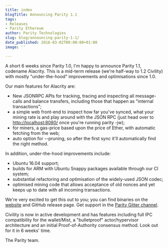 ```yaml
---
title: index
blogTitle: Announcing Parity 1.1
tags:
- Releases
- Parity Ethereum
author: Parity Technologies
slug: blog/announcing-parity-1-1/
date_published: 2016-03-02T00:00:00+01:00
image: ''

---
```

A short 6 weeks since Parity 1.0, I'm happy to announce Parity 1.1, codename Alacrity. This is a mid-term release (we're half-way to 1.2 Civility) with mostly "under-the-hood" improvements and optimisations since 1.0.

Our main features for Alacrity are:

* New JSONRPC APIs for tracking, tracing and inspecting all message-calls and balance transfers, including those that happen as "internal transactions";
* a simple web front-end to inspect how far you've synced, what your mining rate is and play around with the JSON RPC (just head over to [http://localhost:8080/](http://localhost:8080/) once you're running parity -jw);
* for miners, a gas-price based upon the price of Ether, with automatic fetching from the web;
* auto option for --pruning, so after the first sync it'll automatically find the right method.

In addition, under-the-hood improvements include:

* Ubuntu 16.04 support;
* builds for ARM with Ubuntu Snappy packages available through our CI system;
* substantial refactoring and optimisation of the widely-used JSON codec;
* optimised mining code that allows acceptance of old nonces and yet keeps up to date with all incoming transactions.

We're very excited to get this out to you; you can find binaries on the [website](http://parity.io/) and GitHub release page. Get support in the [Parity Gitter channel](https://gitter.im/paritytech/parity).

Civility is now in active development and has features including full IPC compatibility for the wallet/Mist, a "bulletproof" actor/hypervisor architecture and an initial Proof-of-Authority consensus method. Look out for it in 6 weeks' time.

The Parity team.
